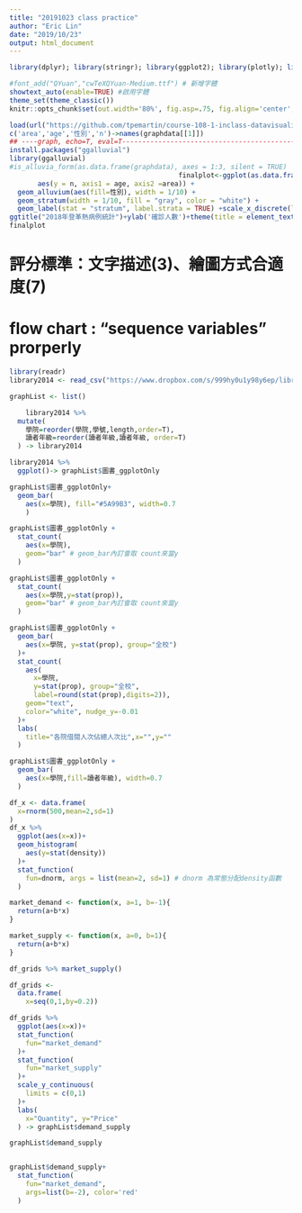 ```yaml
---
title: "20191023 class practice"
author: "Eric Lin"
date: "2019/10/23"
output: html_document
---
```


```r
library(dplyr); library(stringr); library(ggplot2); library(plotly); library(lubridate); library(readr); library(tidyr); library(showtext)

#font_add("QYuan","cwTeXQYuan-Medium.ttf") # 新增字體
showtext_auto(enable=TRUE) #啟用字體
theme_set(theme_classic())
knitr::opts_chunk$set(out.width='80%', fig.asp=.75, fig.align='center', fig.showtext=T)
```



```r

load(url("https://github.com/tpemartin/course-108-1-inclass-datavisualization/blob/master/%E4%BD%9C%E5%93%81%E5%B1%95%E7%A4%BA/homework3/graphData_homework3_005.Rda?raw=true"))
c('area','age','性別','n')->names(graphdata[[1]])
## ----graph, echo=T, eval=T-----------------------------------------------
install.packages("ggalluvial")
library(ggalluvial)
#is_alluvia_form(as.data.frame(graphdata), axes = 1:3, silent = TRUE)
                                          finalplot<-ggplot(as.data.frame(graphdata),
       aes(y = n, axis1 = age, axis2 =area)) +
  geom_alluvium(aes(fill=性別), width = 1/10) +
  geom_stratum(width = 1/10, fill = "gray", color = "white") +
  geom_label(stat = "stratum", label.strata = TRUE) +scale_x_discrete(limits = c("age", "area"), expand = c(.1, .1)) +scale_fill_brewer(type = "qual", palette = "Set2")+
ggtitle("2018年登革熱病例統計")+ylab('確診人數')+theme(title = element_text(family ="QYuan" ))
finalplot                                                                                           
```

# 評分標準：文字描述(3)、繪圖方式合適度(7)
# flow chart : "sequence variables" prorperly

```r
library(readr)
library2014 <- read_csv("https://www.dropbox.com/s/999hy0u1y98y6ep/library2014.csv?dl=1")
```

```r
graphList <- list()

    library2014 %>%
  mutate(
    學院=reorder(學院,學號,length,order=T),
    讀者年級=reorder(讀者年級,讀者年級, order=T)
  ) -> library2014

library2014 %>% 
  ggplot()-> graphList$圖書_ggplotOnly

graphList$圖書_ggplotOnly+
  geom_bar(
    aes(x=學院), fill="#5A99B3", width=0.7
    )

graphList$圖書_ggplotOnly +
  stat_count(
    aes(x=學院), 
    geom="bar" # geom_bar內訂會取 count來當y
  )

graphList$圖書_ggplotOnly +
  stat_count(
    aes(x=學院,y=stat(prop)), 
    geom="bar" # geom_bar內訂會取 count來當y
  )

graphList$圖書_ggplotOnly +
  geom_bar(
    aes(x=學院, y=stat(prop), group="全校") 
  )+
  stat_count(
    aes(
      x=學院,
      y=stat(prop), group="全校",
      label=round(stat(prop),digits=2)),
    geom="text",
    color="white", nudge_y=-0.01
  )+
  labs(
    title="各院借閱人次佔總人次比",x="",y=""
  )
```


```r
graphList$圖書_ggplotOnly +
  geom_bar(
    aes(x=學院,fill=讀者年級), width=0.7
  )
```

```r
df_x <- data.frame(
  x=rnorm(500,mean=2,sd=1)
)
df_x %>%
  ggplot(aes(x=x))+
  geom_histogram(
    aes(y=stat(density))
  )+
  stat_function(
    fun=dnorm, args = list(mean=2, sd=1) # dnorm 為常態分配density函數
  )
```


```r
market_demand <- function(x, a=1, b=-1){
  return(a+b*x)
}

market_supply <- function(x, a=0, b=1){
  return(a+b*x)
}

df_grids %>% market_supply()

df_grids <- 
  data.frame(
    x=seq(0,1,by=0.2))

df_grids %>%
  ggplot(aes(x=x))+
  stat_function(
    fun="market_demand"
  )+
  stat_function(
    fun="market_supply"
  )+
  scale_y_continuous(
    limits = c(0,1)
  )+
  labs(
    x="Quantity", y="Price"
  ) -> graphList$demand_supply

graphList$demand_supply


graphList$demand_supply+
  stat_function(
    fun="market_demand",
    args=list(b=-2), color='red'
  )
```















